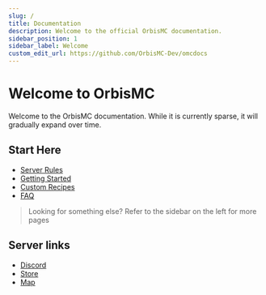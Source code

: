 ```yaml
---
slug: /
title: Documentation
description: Welcome to the official OrbisMC documentation.
sidebar_position: 1
sidebar_label: Welcome
custom_edit_url: https://github.com/OrbisMC-Dev/omcdocs
---
```

# Welcome to OrbisMC

Welcome to the OrbisMC documentation. While it is currently sparse, it will gradually expand over time.

## Start Here
- [Server Rules](/rules)
- [Getting Started](/getting-started)
- [Custom Recipes](/recipes)
- [FAQ](/faq)
> Looking for something else? Refer to the sidebar on the left for more pages
## Server links

 - [Discord](https://discord.gg/ATbfuv5Caq)
 - [Store](https://novus-orbis.tebex.io/)
 - [Map](https://map.orbismc.com)
 
